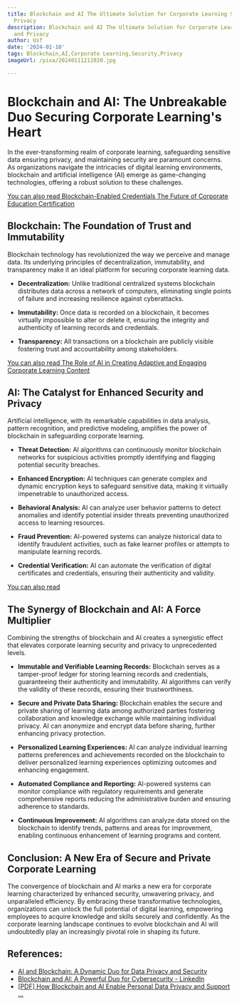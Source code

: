 ```yaml
---
title: Blockchain and AI The Ultimate Solution for Corporate Learning Security and
  Privacy
description: Blockchain and AI The Ultimate Solution for Corporate Learning Security
  and Privacy
author: Usf
date: '2024-01-10'
tags: Blockchain,AI,Corporate Learning,Security,Privacy
imageUrl: /pixa/20240111212020.jpg

---
```

# Blockchain  and AI: The Unbreakable Duo Securing  Corporate Learning's Heart

In the ever-transforming realm of corporate learning, safeguarding sensitive data  ensuring privacy, and maintaining security are paramount concerns. As organizations navigate the intricacies of digital learning environments, blockchain and artificial intelligence (AI) emerge  as game-changing technologies, offering a robust solution to these challenges.

[You can also read Blockchain-Enabled Credentials The Future of Corporate Education Certification](Blockchain-Enabled%20Credentials%20The%20Future%20of%20Corporate%20Education%20Certification)


## Blockchain: The Foundation of Trust and Immutability

Blockchain  technology has  revolutionized the way we perceive and manage data. Its underlying principles of decentralization, immutability, and  transparency  make  it an ideal platform for securing corporate learning  data.

- **Decentralization:** Unlike traditional centralized systems blockchain distributes data  across a network of computers, eliminating single  points of failure and increasing resilience against cyberattacks.


- **Immutability:** Once data is recorded on a  blockchain,  it becomes virtually impossible to  alter or delete it, ensuring  the  integrity and authenticity of  learning records and credentials.


-  **Transparency:** All transactions on a blockchain are publicly visible fostering trust and accountability among stakeholders.

[You can  also read The Role of AI in Creating Adaptive  and Engaging  Corporate  Learning Content](The%20Role%20of%20AI%20in%20Creating%20Adaptive%20and%20Engaging%20Corporate%20Learning%20Content)


## AI: The Catalyst for Enhanced Security  and Privacy

Artificial intelligence, with its remarkable capabilities in data analysis, pattern recognition, and predictive modeling, amplifies the power of blockchain in safeguarding corporate learning.

- **Threat Detection:** AI algorithms can continuously monitor  blockchain  networks for suspicious activities promptly identifying and flagging potential  security breaches.


- **Enhanced Encryption:** AI techniques can generate complex and dynamic encryption keys to safeguard sensitive data, making it virtually impenetrable to  unauthorized access.


- **Behavioral Analysis:** AI can analyze user behavior patterns to detect anomalies  and identify potential insider threats  preventing unauthorized access to learning resources.


- **Fraud Prevention:** AI-powered systems can analyze  historical data to identify fraudulent activities, such as fake  learner profiles or attempts to manipulate learning records.


- **Credential  Verification:** AI  can automate the verification of digital certificates and credentials, ensuring their authenticity and  validity.

[You can also read ]()


## The Synergy of Blockchain  and AI: A Force Multiplier

Combining the strengths of  blockchain  and AI creates a synergistic effect that elevates corporate learning  security and privacy to unprecedented levels.

- **Immutable  and Verifiable Learning Records:** Blockchain  serves as a tamper-proof ledger for storing learning records and credentials, guaranteeing their authenticity and immutability. AI  algorithms  can verify the validity of these records, ensuring their trustworthiness.


- **Secure and Private Data Sharing:** Blockchain enables the secure and private sharing of learning data  among authorized  parties fostering collaboration  and knowledge exchange while maintaining individual privacy. AI can anonymize and encrypt data before sharing, further enhancing privacy protection.


- **Personalized  Learning Experiences:** AI  can analyze individual learning patterns preferences and achievements recorded on the blockchain to deliver personalized learning experiences optimizing outcomes and enhancing engagement.


- **Automated Compliance and Reporting:** AI-powered systems can monitor compliance with regulatory requirements and generate comprehensive reports reducing the administrative burden and ensuring adherence to standards.


- **Continuous Improvement:** AI algorithms can analyze data stored on the blockchain to identify trends, patterns and areas for improvement, enabling continuous enhancement of learning programs and content.

## Conclusion:  A New  Era of Secure and  Private Corporate Learning

The convergence  of blockchain and AI marks a  new era  for corporate learning characterized by enhanced security, unwavering privacy,  and unparalleled efficiency. By embracing these transformative technologies, organizations can unlock the full potential  of digital learning, empowering employees to acquire knowledge and skills securely and confidently. As the corporate learning landscape continues to evolve blockchain and AI will undoubtedly play  an increasingly pivotal role in shaping its future.

## References:
- [AI and Blockchain: A Dynamic Duo for Data Privacy and Security](https://www.linkedin.com/pulse/ai-blockchain-dynamic-duo-data-privacy-security-charles-a-dyer)
- [Blockchain and AI: A Powerful Duo for Cybersecurity - LinkedIn](https://www.linkedin.com/pulse/blockchain-ai-powerful-duo-cybersecurity-varteq)
- [[PDF] How Blockchain and AI Enable Personal Data Privacy and Support ...](https://pdxscholar.library.pdx.edu/cgi/viewcontent.cgi?article=1236&context=busadmin_fac)

